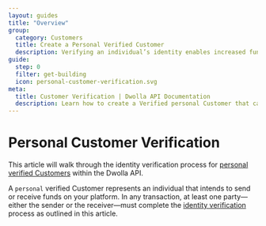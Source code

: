```yaml
---
layout: guides
title: "Overview"
group:
  category: Customers
  title: Create a Personal Verified Customer
  description: Verifying an individual’s identity enables increased functionality on the platform. Create an individual Customer that can receive funds and send up to $5,000 per transfer (default).
guide:
  step: 0
  filter: get-building
  icon: personal-customer-verification.svg
meta:
  title: Customer Verification | Dwolla API Documentation
  description: Learn how to create a Verified personal Customer that can send and receive funds.
---
```


# Personal Customer Verification

This article will walk through the identity verification process for [personal verified Customers](concepts/customer-types) within the Dwolla API.

A `personal` verified Customer represents an individual that intends to send or receive funds on your platform. In any transaction, at least one party—either the sender or the receiver—must complete the [identity verification](https://www.dwolla.com/updates/guide-to-cip-customer-identification-program-dwolla-payments-api/) process as outlined in this article.
